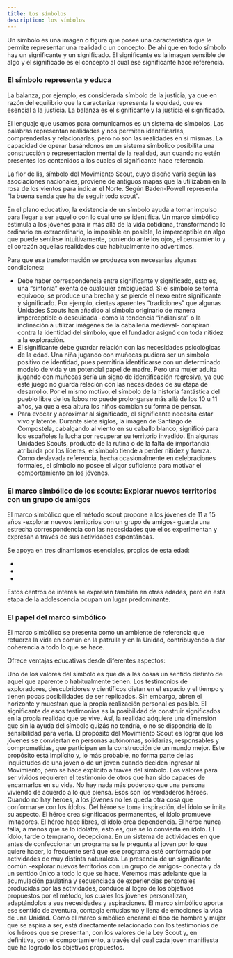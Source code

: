 ```yaml
---
title: Los símbolos
description: los símbolos
---
```



Un símbolo es una imagen o figura que posee una característica que le permite representar una realidad o un concepto. De ahí que en todo símbolo hay un significante y un significado. El significante es la imagen sensible de algo y el significado es el concepto al cual ese significante hace referencia.

### El símbolo representa y educa

La balanza, por ejemplo, es considerada símbolo de la justicia, ya que en razón del equilibrio que la caracteriza representa la equidad, que es esencial a la justicia. La balanza es el significante y la justicia el significado.

El lenguaje que usamos para comunicarnos es un sistema de símbolos. Las palabras representan realidades y nos permiten identificarlas, comprenderlas y relacionarlas, pero no son las realidades en sí mismas. La capacidad de operar basándonos en un sistema simbólico posibilita una construcción o representación mental de la realidad, aun cuando no estén presentes los contenidos a los cuales el significante hace referencia.

La flor de lis, símbolo del Movimiento Scout, cuyo diseño varía según las asociaciones nacionales, proviene de antiguos mapas que la utilizaban en la rosa de los vientos para indicar el Norte. Según Baden-Powell representa “la buena senda que ha de seguir todo scout”.

En el plano educativo, la existencia de un símbolo ayuda a tomar impulso para llegar a ser aquello con lo cual uno se identifica. Un marco simbólico estimula a los jóvenes para ir más allá de la vida cotidiana, transformando lo ordinario en extraordinario, lo imposible en posible, lo imperceptible en algo que puede sentirse intuitivamente, poniendo ante los ojos, el pensamiento y el corazón aquellas realidades que habitualmente no advertimos.

Para que esa transformación se produzca son necesarias algunas condiciones:
- Debe haber correspondencia entre significante y significado, esto es, una “sintonía” exenta de cualquier ambigüedad. Si el símbolo se torna equívoco, se produce una brecha y se pierde el nexo entre significante y significado. Por ejemplo, ciertas aparentes “tradiciones” que algunas Unidades Scouts han añadido al símbolo originario de manera imperceptible o descuidada -como la tendencia “indianista” o la inclinación a utilizar imágenes de la caballería medieval- conspiran contra la identidad del símbolo, que el fundador asignó con toda nitidez a la exploración.
- El significante debe guardar relación con las necesidades psicológicas de la edad. Una niña jugando con muñecas pudiera ser un símbolo positivo de identidad, pues permitiría identificarse con un determinado modelo de vida y un potencial papel de madre. Pero una mujer adulta jugando con muñecas sería un signo de identificación regresiva, ya que este juego no guarda relación con las necesidades de su etapa de desarrollo. Por el mismo motivo, el símbolo de la historia fantástica del pueblo libre de los lobos no puede prolongarse más allá de los 10 u 11 años, ya que a esa altura los niños cambian su forma de pensar.
- Para evocar y aproximar al significado, el significante necesita estar vivo y latente. Durante siete siglos, la imagen de Santiago de Compostela, cabalgando al viento en su caballo blanco, significó para los españoles la lucha por recuperar su territorio invadido. En algunas Unidades Scouts, producto de la rutina o de la falta de importancia atribuida por los líderes, el símbolo tiende a perder nitidez y fuerza. Como deslavada referencia, hecha ocasionalmente en celebraciones formales, el símbolo no posee el vigor suficiente para motivar el comportamiento en los jóvenes.

### El marco simbólico de los scouts: Explorar nuevos territorios con un grupo de amigos

El marco simbólico que el método scout propone a los jóvenes de 11 a 15 años -explorar nuevos territorios con un grupo de amigos- guarda una estrecha correspondencia con las necesidades que ellos experimentan y expresan a través de sus actividades espontáneas.

Se apoya en tres dinamismos esenciales, propios de esta edad:

- <Badge text="Gusto por explorar" variant="note"/>

- <Badge text="El interés por la apropiación de un territorio" variant="success"/>

- <Badge text="La pertenencia a un grupo de amigos" variant="tip"/>	

Estos centros de interés se expresan también en otras edades, pero en esta etapa de la adolescencia ocupan un lugar predominante.

### El papel del marco simbólico

El marco simbólico se presenta como un ambiente de referencia que refuerza la vida en común en la patrulla y en la Unidad, contribuyendo a dar coherencia a todo lo que se hace.

Ofrece ventajas educativas desde diferentes aspectos:

<CardGrid>
  <Card title="Incentiva la imaginación y desarrolla la sensibilidad">
    Uno de los valores del símbolo es que da a las cosas un sentido distinto de aquel que aparente o habitualmente tienen. Los testimonios de exploradores, descubridores y científicos distan en el espacio y el tiempo y tienen pocas posibilidades de ser replicados. Sin embargo, abren el horizonte y muestran que la propia realización personal es posible. El significante de esos testimonios es la posibilidad de construir significados en la propia realidad que se vive. Así, la realidad adquiere una dimensión que sin la ayuda del símbolo quizás no tendría, o no se dispondría de la sensibilidad para verla.
  </Card>
  <Card title="Refuerza la pertenencia a una comunidad que se encamina hacia un mismo propósito">
    El propósito del Movimiento Scout es lograr que los jóvenes se conviertan en personas autónomas, solidarias, responsables y comprometidas, que participan en la construcción de un mundo mejor. Este propósito está implícito y, lo más probable, no forma parte de las inquietudes de una joven o de un joven cuando deciden ingresar al Movimiento, pero se hace explícito a través del símbolo.
  </Card>
  <Card title="Permite a los dirigentes presentar los valores scouts de manera atractiva y ayuda a los jóvenes a identificarse con esos valores">
    Los valores para ser vividos requieren el testimonio de otros que han sido capaces de encarnarlos en su vida. No hay nada más poderoso que una persona viviendo de acuerdo a lo que piensa. Esos son los verdaderos héroes. Cuando no hay héroes, a los jóvenes no les queda otra cosa que conformarse con los ídolos. Del héroe se toma inspiración, del ídolo se imita su aspecto. El héroe crea significados permanentes, el ídolo promueve imitadores. El héroe hace libres, el ídolo crea dependencia. El héroe nunca falla, a menos que se lo idolatre, esto es, que se lo convierta en ídolo. El ídolo, tarde o temprano, decepciona.
  </Card>
  <Card title="Da unidad a las actividades que se hacen">
    En un sistema de actividades en que antes de confeccionar un programa se le pregunta al joven por lo que quiere hacer, lo frecuente será que ese programa esté conformado por actividades de muy distinta naturaleza. La presencia de un significante común -explorar nuevos territorios con un grupo de amigos- conecta y da un sentido único a todo lo que se hace.
  </Card>
  <Card title="Motiva y da importancia al logro de objetivos personales">
    Veremos más adelante que la acumulación paulatina y secuenciada de experiencias personales producidas por las actividades, conduce al logro de los objetivos propuestos por el método, los cuales los jóvenes personalizan, adaptándolos a sus necesidades y aspiraciones.
  </Card>
  <Card title="Este proceso podría ser árido y “escolar” si no se insertara en una aventura vivida al modo de un juego">
    El marco simbólico aporta ese sentido de aventura, contagia entusiasmo y llena de emociones la vida de una Unidad.
  </Card>
  <Card title="Sin embargo, no se trata de un juego trivial, de una entretención más o menos rica en sensaciones">
    Como el marco simbólico encarna el tipo de hombre y mujer que se aspira a ser, está directamente relacionado con los testimonios de los héroes que se presentan, con los valores de la Ley Scout y, en definitiva, con el comportamiento, a través del cual cada joven manifiesta que ha logrado los objetivos propuestos.
  </Card>
</CardGrid>

